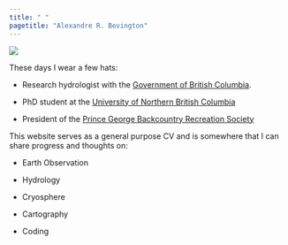 ```yaml
---
title: " "
pagetitle: "Alexandre R. Bevington"
---
```


<link rel="stylesheet" href="styles.css" type="text/css"> <link rel="stylesheet" href="academicicons/css/academicons.min.css"/>

![](images/2019-02-12_0029.jpg)

These days I wear a few hats:

-   Research hydrologist with the [Government of British Columbia](https://www2.gov.bc.ca/gov/content/environment/research-monitoring-reporting/research/flnrord-research-authors/alexandre-bevington).

-   PhD student at the [University of Northern British Columbia](www.unbc.ca)

-   President of the [Prince George Backcountry Recreation Society](www.pgbrs.org)

This website serves as a general purpose CV and is somewhere that I can share progress and thoughts on:

-   Earth Observation

-   Hydrology

-   Cryosphere

-   Cartography

-   Coding
